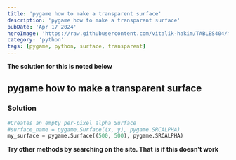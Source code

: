 ---
title: 'pygame how to make a transparent surface'
description: 'pygame how to make a transparent surface'
pubDate: 'Apr 17 2024'
heroImage: 'https://raw.githubusercontent.com/vitalik-hakim/TABLES404/main/error_b/python.jpg'
category: 'python'
tags: [pygame, python, surface, transparent]
---

**The solution for this is noted below**

## pygame how to make a transparent surface

### Solution

```python
#Creates an empty per-pixel alpha Surface
#surface_name = pygame.Surface((x, y), pygame.SRCALPHA)
my_surface = pygame.Surface((500, 500), pygame.SRCALPHA)
```
**Try other methods by searching on the site. That is if this doesn't work**
